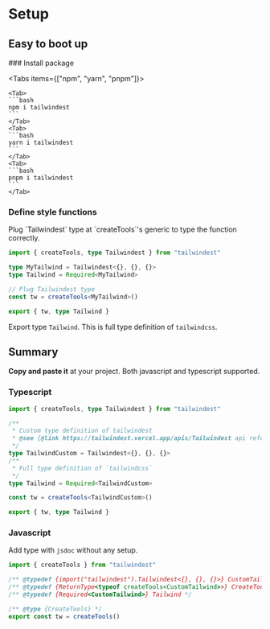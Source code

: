 
# Setup

## Easy to boot up

<Steps>
### Install package

<Tabs items={["npm", "yarn", "pnpm"]}>

    <Tab>
    ```bash
    npm i tailwindest
    ```
    </Tab>
    <Tab>
    ```bash
    yarn i tailwindest
    ```
    </Tab>
    <Tab>
    ```bash
    pnpm i tailwindest
    ```
    </Tab>

</Tabs>

### Define style functions

<Callout type="info">
    Plug `Tailwindest` type at `createTools`'s generic to type the function
    correctly.
</Callout>

```ts
import { createTools, type Tailwindest } from "tailwindest"

type MyTailwind = Tailwindest<{}, {}, {}>
type Tailwind = Required<MyTailwind>

// Plug Tailwindest type
const tw = createTools<MyTailwind>()

export { tw, type Tailwind }
```

Export type `Tailwind`. This is full type definition of `tailwindcss`.

</Steps>

## Summary

**Copy and paste it** at your project. Both javascript and typescript supported.

### Typescript

```ts filename="tw.ts" /createTools/
import { createTools, type Tailwindest } from "tailwindest"

/**
 * Custom type definition of tailwindest
 * @see {@link https://tailwindest.vercel.app/apis/Tailwindest api reference}
 */
type TailwindCustom = Tailwindest<{}, {}, {}>
/**
 * Full type definition of `tailwindcss`
 */
type Tailwind = Required<TailwindCustom>

const tw = createTools<TailwindCustom>()

export { tw, type Tailwind }
```

### Javascript

Add type with `jsdoc` without any setup.

```js filename="tw.js" /createTools/
import { createTools } from "tailwindest"

/** @typedef {import("tailwindest").Tailwindest<{}, {}, {}>} CustomTailwind */
/** @typedef {ReturnType<typeof createTools<CustomTailwind>>} CreateTools */
/** @typedef {Required<CustomTailwind>} Tailwind */

/** @type {CreateTools} */
export const tw = createTools()
```
